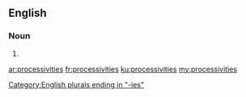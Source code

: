 ==English==

===Noun===
{{head|en|noun plural form}}

# {{plural of|processivity|lang=en}}

[[Category:English plurals ending in "-ies"]]

[[ar:processivities]]
[[fr:processivities]]
[[ku:processivities]]
[[my:processivities]]
